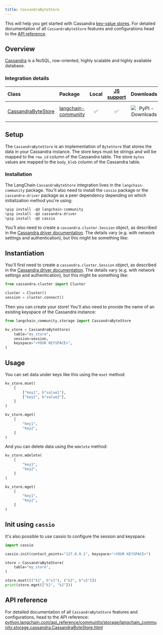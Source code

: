 ```yaml
---
title: CassandraByteStore
---
```


This will help you get started with Cassandra [key-value stores](/oss/python/concepts/key_value_stores). For detailed documentation of all `CassandraByteStore` features and configurations head to the [API reference](https://python.langchain.com/api_reference/community/storage/langchain_community.storage.cassandra.CassandraByteStore.html).

## Overview

[Cassandra](https://cassandra.apache.org/) is a NoSQL, row-oriented, highly scalable and highly available database.

### Integration details

| Class | Package | Local | [JS support](https://js.langchain.com/docs/integrations/stores/cassandra_storage) | Downloads | Version |
| :--- | :--- | :---: | :---: |  :---: | :---: |
| [CassandraByteStore](https://python.langchain.com/api_reference/community/storage/langchain_community.storage.cassandra.CassandraByteStore.html) | [langchain-community](https://python.langchain.com/api_reference/community/index.html) | ✅ | ✅ | ![PyPI - Downloads](https://img.shields.io/pypi/dm/langchain_community?style=flat-square&label=%20) | ![PyPI - Version](https://img.shields.io/pypi/v/langchain_community?style=flat-square&label=%20) |

## Setup

The `CassandraByteStore` is an implementation of `ByteStore` that stores the data in your Cassandra instance.
The store keys must be strings and will be mapped to the `row_id` column of the Cassandra table.
The store `bytes` values are mapped to the `body_blob` column of the Cassandra table.

### Installation

The LangChain `CassandraByteStore` integration lives in the `langchain-community` package. You'll also need to install the `cassio` package or the `cassandra-driver` package as a peer dependency depending on which initialization method you're using:

```python
%pip install -qU langchain-community
%pip install -qU cassandra-driver
%pip install -qU cassio
```

You'll also need to create a `cassandra.cluster.Session` object, as described in the [Cassandra driver documentation](https://docs.datastax.com/en/developer/python-driver/latest/api/cassandra/cluster/#module-cassandra.cluster). The details vary (e.g. with network settings and authentication), but this might be something like:

## Instantiation

You'll first need to create a `cassandra.cluster.Session` object, as described in the [Cassandra driver documentation](https://docs.datastax.com/en/developer/python-driver/latest/api/cassandra/cluster/#module-cassandra.cluster). The details vary (e.g. with network settings and authentication), but this might be something like:

```python
from cassandra.cluster import Cluster

cluster = Cluster()
session = cluster.connect()
```

Then you can create your store! You'll also need to provide the name of an existing keyspace of the Cassandra instance:

```python
from langchain_community.storage import CassandraByteStore

kv_store = CassandraByteStore(
    table="my_store",
    session=session,
    keyspace="<YOUR KEYSPACE>",
)
```

## Usage

You can set data under keys like this using the `mset` method:

```python
kv_store.mset(
    [
        ["key1", b"value1"],
        ["key2", b"value2"],
    ]
)

kv_store.mget(
    [
        "key1",
        "key2",
    ]
)
```

And you can delete data using the `mdelete` method:

```python
kv_store.mdelete(
    [
        "key1",
        "key2",
    ]
)

kv_store.mget(
    [
        "key1",
        "key2",
    ]
)
```

## Init using `cassio`

It's also possible to use cassio to configure the session and keyspace.

```python
import cassio

cassio.init(contact_points="127.0.0.1", keyspace="<YOUR KEYSPACE>")

store = CassandraByteStore(
    table="my_store",
)

store.mset([("k1", b"v1"), ("k2", b"v2")])
print(store.mget(["k1", "k2"]))
```

## API reference

For detailed documentation of all `CassandraByteStore` features and configurations, head to the API reference: [python.langchain.com/api_reference/community/storage/langchain_community.storage.cassandra.CassandraByteStore.html](https://python.langchain.com/api_reference/community/storage/langchain_community.storage.cassandra.CassandraByteStore.html)

